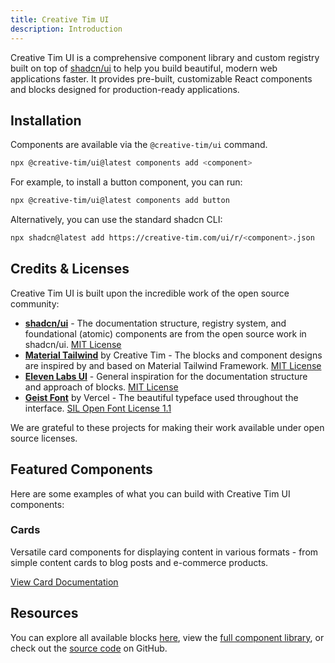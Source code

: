 ```yaml
---
title: Creative Tim UI
description: Introduction
---
```


Creative Tim UI is a comprehensive component library and custom registry built on top of [shadcn/ui](https://ui.shadcn.com/) to help you build beautiful, modern web applications faster. It provides pre-built, customizable React components and blocks designed for production-ready applications.

## Installation

Components are available via the `@creative-tim/ui` command.

```bash
npx @creative-tim/ui@latest components add <component>
```

For example, to install a button component, you can run:

```bash
npx @creative-tim/ui@latest components add button
```

Alternatively, you can use the standard shadcn CLI:

```bash
npx shadcn@latest add https://creative-tim.com/ui/r/<component>.json
```

## Credits & Licenses

Creative Tim UI is built upon the incredible work of the open source community:

- **[shadcn/ui](https://ui.shadcn.com/)** - The documentation structure, registry system, and foundational (atomic) components are from the open source work in shadcn/ui. [MIT License](https://github.com/shadcn-ui/ui/blob/main/LICENSE.md) 
- **[Material Tailwind](https://material-tailwind.com/v3)** by Creative Tim - The blocks and component designs are inspired by and based on Material Tailwind Framework. [MIT License](https://github.com/creativetimofficial/material-tailwind/blob/main/LICENSE.md) 
- **[Eleven Labs UI](https://github.com/elevenlabs/elevenlabs-ui)** - General inspiration for the documentation structure and approach of blocks. [MIT License](https://github.com/elevenlabs/ui/blob/main/LICENSE.md)
- **[Geist Font](https://vercel.com/font)** by Vercel - The beautiful typeface used throughout the interface.  [SIL Open Font License 1.1](https://github.com/vercel/geist-font/blob/main/LICENSE.txt)

We are grateful to these projects for making their work available under open source licenses.

## Featured Components

Here are some examples of what you can build with Creative Tim UI components:

### Cards

Versatile card components for displaying content in various formats - from simple content cards to blog posts and e-commerce products.

<ComponentPreview
  name="card-demo"
  title="Card Examples"
  hideCode={true}
  description="Multiple card variations including plain, blog, and e-commerce styles."
/>

[View Card Documentation](/docs/components/card)

## Resources

You can explore all available blocks [here](/blocks), view the [full component library](/docs/components), or check out the [source code](https://github.com/creativetimofficial/ui) on GitHub.
